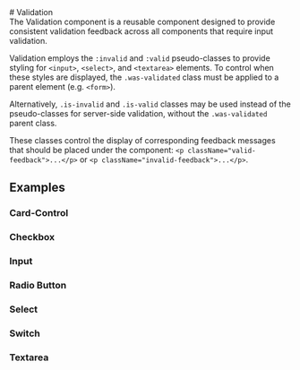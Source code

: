 
<Meta of={ValidationStories} />

<div className="docs-title">
  # Validation

  <nav>
    <link-design of={JSON.stringify(ValidationStories)}></link-design>
  </nav>
</div>

<div className="lead">
  The Validation component is a reusable component designed to provide consistent validation
  feedback across all components that require input validation.
</div>

Validation employs the `:invalid` and `:valid` pseudo-classes to provide styling for `<input>`, `<select>`, and `<textarea>` elements. To control when these styles are displayed, the `.was-validated` class must be applied to a parent element (e.g. `<form>`).

Alternatively, `.is-invalid` and `.is-valid` classes may be used instead of the pseudo-classes for server-side validation, without the `.was-validated` parent class.

These classes control the display of corresponding feedback messages that should be placed under the component: `<p className="valid-feedback">...</p>` or `<p className="invalid-feedback">...</p>`.

## Examples

### Card-Control

<Canvas sourceState="shown" of={ValidationStories.CardControl} />
<div className="hide-col-default">
  <Controls of={ValidationStories.CardControl} />
</div>

### Checkbox

<Canvas sourceState="shown" of={ValidationStories.Checkbox} />
<div className="hide-col-default">
  <Controls of={ValidationStories.Checkbox} />
</div>

### Input

<Canvas sourceState="shown" of={ValidationStories.Input} />
<div className="hide-col-default">
  <Controls of={ValidationStories.Input} />
</div>

### Radio Button

<Canvas sourceState="shown" of={ValidationStories.RadioButton} />
<div className="hide-col-default">
  <Controls of={ValidationStories.RadioButton} />
</div>

### Select

<Canvas sourceState="shown" of={ValidationStories.Select} />
<div className="hide-col-default">
  <Controls of={ValidationStories.Select} />
</div>

### Switch

<Canvas sourceState="shown" of={ValidationStories.Switch} />
<div className="hide-col-default">
  <Controls of={ValidationStories.Switch} />
</div>

### Textarea

<Canvas sourceState="shown" of={ValidationStories.TextArea} />
<div className="hide-col-default">
  <Controls of={ValidationStories.TextArea} />
</div>
